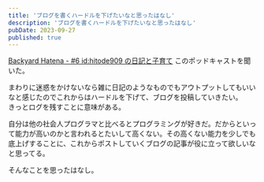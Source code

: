 ```yaml
---
title: 'ブログを書くハードルを下げたいなと思ったはなし'
description: 'ブログを書くハードルを下げたいなと思ったはなし'
pubDate: 2023-09-27
published: true
---
```


[Backyard Hatena - #6 id:hitode909 の日記と子育て](https://podcasts.google.com/feed/aHR0cHM6Ly9hbmNob3IuZm0vcy83YWFkOWRlNC9wb2RjYXN0L3Jzcw/episode/NzE1MDAxZWYtNDZlNC00ZTBjLTk0OGYtNTM0NmY4ZTc3MDBh) このポッドキャストを聞いた。

まわりに迷惑をかけないなら雑に日記のようなものでもアウトプットしてもいいなと感じたのでこれからはハードルを下げて、ブログを投稿していきたい。  
きっとログを残すことに意味がある。

自分は他の社会人プログラマと比べるとプログラミングが好きだ。だからといって能力が高いのかと言われるとたいして高くない。その高くない能力を少しでも底上げすることに、これからポストしていくブログの記事が役に立って欲しいなと思ってる。

そんなことを思ったはなし。
